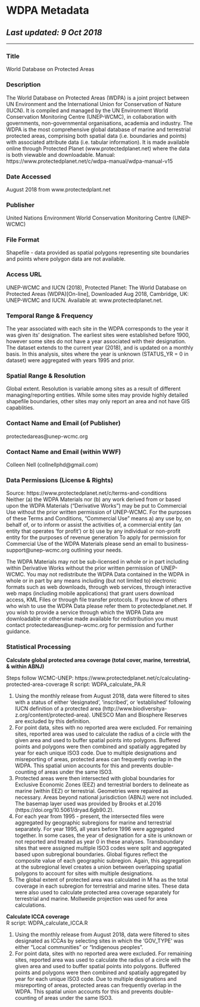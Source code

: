 # WDPA Metadata
## _Last updated: 9 Oct 2018_
___

### Title
World Database on Protected Areas  

### Description
The World Database on Protected Areas (WDPA) is a joint project between UN Environment and the International Union for Conservation of Nature (IUCN). It is compiled and managed by the UN Environment World Conservation Monitoring Centre (UNEP-WCMC), in collaboration with governments, non-governmental organisations, academia and industry. The WDPA is the most comprehensive global database of marine and terrestrial protected areas, comprising both spatial data (i.e. boundaries and points) with associated attribute data (i.e. tabular information). It is made available online through Protected Planet (www.protectedplanet.net) where the data is both viewable and downloadable. 
Manual: https://www.protectedplanet.net/c/wdpa-manual/wdpa-manual-v15  

### Date Accessed  
August 2018 from www.protectedplant.net

### Publisher  
United Nations Environment World Conservation Monitoring Centre (UNEP-WCMC) 

### File Format  
Shapefile - data provided as spatial polygons representing site boundaries and points where polygon data are not available.      

### Access URL  
UNEP-WCMC and IUCN (2018), Protected Planet: The World Database on Protected Areas (WDPA)[On-line], Downloaded Aug 2018, Cambridge, UK: UNEP-WCMC and IUCN. Available at: www.protectedplanet.net. 

### Temporal Range & Frequency
The year associated with each site in the WDPA corresponds to the year it was given its' designation. The earliest sites were established before 1900, however some sites do not have a year associated with their designation. The dataset extends to the current year (2018), and is updated on a monthly basis. In this analysis, sites where the year is unknown (STATUS_YR = 0 in dataset) were aggregated with years 1995 and prior.   

### Spatial Range & Resolution
Global extent. Resolution is variable among sites as a result of different managing/reporting entities. While some sites may provide highly detailed shapefile boundaries, other sites may only report an area and not have GIS capablities. 

### Contact Name and Email (of Publisher)
protectedareas@unep-wcmc.org  

### Contact Name and Email (within WWF)
Colleen Nell (collnellphd@gmail.com)

### Data Permissions (License & Rights)

Source: https://www.protectedplanet.net/c/terms-and-conditions  
Neither (a) the WDPA Materials nor (b) any work derived from or based upon the WDPA Materials (“Derivative Works") may be put to Commercial Use without the prior written permission of UNEP-WCMC. For the purposes of these Terms and Conditions, “Commercial Use" means a) any use by, on behalf of, or to inform or assist the activities of, a commercial entity (an entity that operates 'for profit') or b) use by any individual or non-profit entity for the purposes of revenue generation To apply for permission for Commercial Use of the WDPA Materials please send an email to business-support@unep-wcmc.org outlining your needs.

The WDPA Materials may not be sub-licensed in whole or in part including within Derivative Works without the prior written permission of UNEP-WCMC. You may not redistribute the WDPA Data contained in the WDPA in whole or in part by any means including (but not limited to) electronic formats such as web downloads, through web services, through interactive web maps (including mobile applications) that grant users download access, KML Files or through file transfer protocols. If you know of others who wish to use the WDPA Data please refer them to protectedplanet.net. If you wish to provide a service through which the WDPA Data are downloadable or otherwise made available for redistribution you must contact protectedareas@unep-wcmc.org for permission and further guidance.  

###  Statistical Processing  

**Calculate global protected area coverage (total cover, marine, terrestrial, & within ABNJ)**    

Steps follow WCMC-UNEP: https://www.protectedplanet.net/c/calculating-protected-area-coverage 
R script: WDPA_calculate_PA.R  

1. Using the monthly release from August 2018, data were filtered to sites with a status of either 'designated', 'inscribed', or 'established' following IUCN definition of a protected area (http://www.biodiversitya-z.org/content/protected-area). UNESCO Man and Biosphere Reserves are excluded by this definition.
2. For point data, sites with no reported area were excluded. For remaining sites, reported area was used to calculate the radius of a circle with the given area and used to buffer spatial points into polygons. Buffered points and polygons were then combined and spatially aggregated by year for each unique ISO3 code. Due to multiple designations and misreporting of areas, protected areas can frequently overlap in the WDPA. This spatial union accounts for this and prevents double-counting of areas under the same ISO3.  
3. Protected areas were then intersected with global boundaries for Exclusive Economic Zones (EEZ) and terrestrial borders to delineate as marine (within EEZ) or terrestrial.  Geometries were repaired as necessary. Areas beyond national jurisdiction (ABNJ) were not included. The basemap layer used was provided by Brooks et al.2016 (https://doi.org/10.5061/dryad.6gb90.2).   
4. For each year from 1995 - present, the intersected files were aggregated by geographic subregions for marine and terrestrial separately. For year 1995, all years before 1996 were aggregated together. In some cases, the year of designation for a site is unknown or not reported and treated as year 0 in these analyses. Transboundary sites that were assigned multiple ISO3 codes were split and aggregated based upon subregional boundaries. Global figures reflect the composite value of each geographic subregion. Again, this aggregation at the subregional level creates a union between overlapping spatial polygons to account for sites with multiple designations.   
5. The global extent of protected area was calculated in M ha as the total coverage in each subregion for terrestrial and marine sites. These data were also used to calculate protected area coverage separately for terrestrial and marine. Mollweide projection was used for area calculations. 

**Calculate ICCA coverage**  
R script: WDPA_calculate_ICCA.R  

1. Using the monthly release from August 2018, data were filtered to sites designated as ICCAs by selecting sites in which the 'GOV_TYPE' was either "Local communities" or "Indigenous peoples".  
2. For point data, sites with no reported area were excluded. For remaining sites, reported area was used to calculate the radius of a circle with the given area and used to buffer spatial points into polygons. Buffered points and polygons were then combined and spatially aggregated by year for each unique ISO3 code. Due to multiple designations and misreporting of areas, protected areas can frequently overlap in the WDPA. This spatial union accounts for this and prevents double-counting of areas under the same ISO3.  


